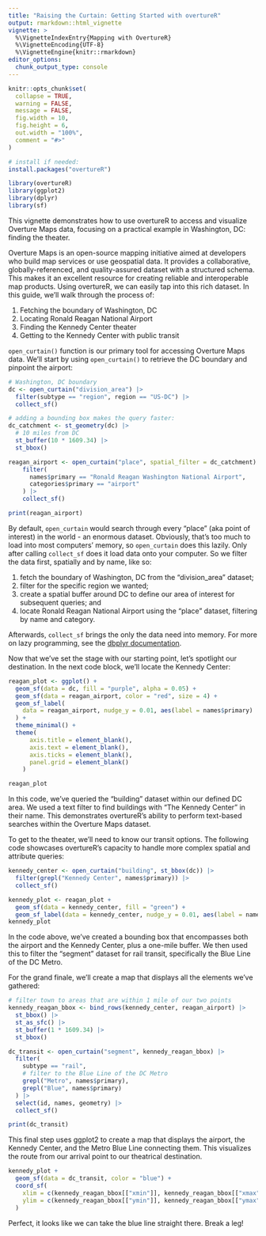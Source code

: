 ```yaml
---
title: "Raising the Curtain: Getting Started with overtureR"
output: rmarkdown::html_vignette
vignette: >
  %\VignetteIndexEntry{Mapping with OvertureR}
  %\VignetteEncoding{UTF-8}
  %\VignetteEngine{knitr::rmarkdown}
editor_options: 
  chunk_output_type: console
---
```


```r
knitr::opts_chunk$set(
  collapse = TRUE,
  warning = FALSE,
  message = FALSE,
  fig.width = 10, 
  fig.height = 6,
  out.width = "100%",
  comment = "#>"
)

```

```r
# install if needed:
install.packages("overtureR")
```

```r
library(overtureR)
library(ggplot2)
library(dplyr)
library(sf)
```

This vignette demonstrates how to use overtureR to access and visualize Overture Maps data, focusing on a practical example in Washington, DC: finding the theater.

Overture Maps is an open-source mapping initiative aimed at developers who build map services or use geospatial data. It provides a collaborative, globally-referenced, and quality-assured dataset with a structured schema. This makes it an excellent resource for creating reliable and interoperable map products.
Using overtureR, we can easily tap into this rich dataset. In this guide, we'll walk through the process of:

1. Fetching the boundary of Washington, DC
2. Locating Ronald Reagan National Airport
3. Finding the Kennedy Center theater
4. Getting to the Kennedy Center with public transit

`open_curtain()` function is our primary tool for accessing Overture Maps data. We'll start by using `open_curtain()` to retrieve the DC boundary and pinpoint the airport:

```r
# Washington, DC boundary
dc <- open_curtain("division_area") |> 
  filter(subtype == "region", region == "US-DC") |> 
  collect_sf()

# adding a bounding box makes the query faster:
dc_catchment <- st_geometry(dc) |>
  # 10 miles from DC
  st_buffer(10 * 1609.34) |> 
  st_bbox()

reagan_airport <- open_curtain("place", spatial_filter = dc_catchment) |> 
    filter(
      names$primary == "Ronald Reagan Washington National Airport",
      categories$primary == "airport"
    ) |> 
    collect_sf()

print(reagan_airport)
```

By default, `open_curtain` would search through every "place" (aka point of interest) in the world - an enormous dataset. Obviously, that's too much to load into most computers' memory, so `open_curtain` does this lazily. Only after calling `collect_sf` does it load data onto your computer. So we filter the data first, spatially and by name, like so:

1. fetch the boundary of Washington, DC from the "division_area" dataset;
2. filter for the specific region we wanted;
3. create a spatial buffer around DC to define our area of interest for subsequent queries; and
4. locate Ronald Reagan National Airport using the "place" dataset, filtering by name and category.

Afterwards, `collect_sf` brings the only the data need into memory. For more on lazy programming, see the [dbplyr documentation](https://dbplyr.tidyverse.org/).

Now that we've set the stage with our starting point, let's spotlight our destination. In the next code block, we'll locate the Kennedy Center:

```r
reagan_plot <- ggplot() + 
  geom_sf(data = dc, fill = "purple", alpha = 0.05) + 
  geom_sf(data = reagan_airport, color = "red", size = 4) +
  geom_sf_label(
    data = reagan_airport, nudge_y = 0.01, aes(label = names$primary)
  ) +
  theme_minimal() +
  theme(
      axis.title = element_blank(),
      axis.text = element_blank(),
      axis.ticks = element_blank(),
      panel.grid = element_blank()
    )

reagan_plot
```

In this code, we've queried the "building" dataset within our defined DC area. We used a text filter to find buildings with "The Kennedy Center" in their name. This demonstrates overtureR's ability to perform text-based searches within the Overture Maps dataset.

To get to the theater, we'll need to know our transit options. The following code showcases overtureR's capacity to handle more complex spatial and attribute queries:

```r
kennedy_center <- open_curtain("building", st_bbox(dc)) |>
  filter(grepl("Kennedy Center", names$primary)) |> 
  collect_sf()

kennedy_plot <- reagan_plot + 
  geom_sf(data = kennedy_center, fill = "green") +
  geom_sf_label(data = kennedy_center, nudge_y = 0.01, aes(label = names$primary)) 
kennedy_plot
```

In the code above, we've created a bounding box that encompasses both the airport and the Kennedy Center, plus a one-mile buffer. We then used this to filter the "segment" dataset for rail transit, specifically the Blue Line of the DC Metro.

For the grand finale, we'll create a map that displays all the elements we've gathered:

```r
# filter town to areas that are within 1 mile of our two points
kennedy_reagan_bbox <- bind_rows(kennedy_center, reagan_airport) |> 
  st_bbox() |> 
  st_as_sfc() |> 
  st_buffer(1 * 1609.34) |> 
  st_bbox()

dc_transit <- open_curtain("segment", kennedy_reagan_bbox) |> 
  filter(
    subtype == "rail", 
    # filter to the Blue Line of the DC Metro
    grepl("Metro", names$primary),
    grepl("Blue", names$primary)
  ) |> 
  select(id, names, geometry) |> 
  collect_sf()

print(dc_transit)
```

This final step uses ggplot2 to create a map that displays the airport, the Kennedy Center, and the Metro Blue Line connecting them. This visualizes the route from our arrival point to our theatrical destination.

```r

kennedy_plot +
  geom_sf(data = dc_transit, color = "blue") +
  coord_sf(
    xlim = c(kennedy_reagan_bbox[["xmin"]], kennedy_reagan_bbox[["xmax"]]),
    ylim = c(kennedy_reagan_bbox[["ymin"]], kennedy_reagan_bbox[["ymax"]]),
  )

```


Perfect, it looks like we can take the blue line straight there. Break a leg!
